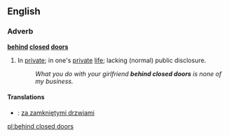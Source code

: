 ==English==

===Adverb===
'''[[behind]] [[closed]] [[doors]]'''

# {{context|prepositional phrase|idiom}} In [[private]]; in one's [[private]] [[life]]; lacking (normal) public disclosure.
#: ''What you do with your girlfriend '''behind closed doors''' is none of my business.''

====Translations====
*{{pl}}: [[za zamkniętymi drzwiami]]

[[pl:behind closed doors]]